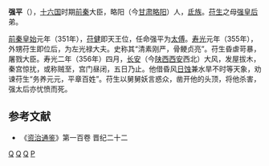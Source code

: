 '''强平'''（{{bd|？||356年|}}），[[十六国|十六国]]时期[[前秦|前秦]]大臣，略阳（今[[甘肃|甘肃]][[略阳|略阳]]）人，[[氐族|氐族]]。[[苻生|苻生]]之母[[强皇后|强皇后]]弟。

[[前秦|前秦]][[皇始_(前秦)|皇始]]元年（351年），[[苻健|苻健]]即天王位，任命强平为[[太傅|太傅]]。[[寿光_(前秦)|寿光]]元年（355年），外甥苻生即位后，为左光禄大夫。史称其“清素刚严，骨鲠贞亮”。苻生昏虐苛暴，屠戮大臣。寿光二年（356年）四月，[[长安|长安]]（今[[陕西|陕西]][[西安|西安]]西北）大风，发屋拔木，秦宫惊扰，或称贼至，宫门昼闭，五日乃止。他借昏风[[日蚀|日蚀]]兼水旱不时等天象，劝谏苻生“务养元元，平章百姓”。苻生以舅舅妖言惑众，凿开他的头顶，将他杀害，强太后亦忧愤而死。
==参考文献==
* 《[[资治通鉴|资治通鉴]]》第一百卷 晋纪二十二

[[分类:前秦官员|Q]]
[[分类:略阳人|Q]]
[[分类:氐人|Q]]
[[分类:强姓|P]]